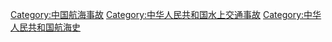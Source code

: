 [[Category:中国航海事故|Category:中国航海事故]]
[[Category:中华人民共和国水上交通事故|Category:中华人民共和国水上交通事故]]
[[Category:中华人民共和国航海史|Category:中华人民共和国航海史]]